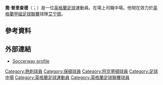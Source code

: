 {{expand|time=2015-09-29T11:09:47+00:00}}
{{noteTA
|G1=Football|G2=EPL|G3=FAcup
|1=zh-hans:普里查德; zh-hk:比查特;zh-hant:普里查德
|2=zh-hans:乔·普里查德; zh-hk:祖·比查特;zh-hant:喬·普里查德}}
{{Infobox football biography
| name           = 喬·普里查德<br />Joe Pritchard
| fullname       = Joe Cameron Pritchard<ref>{{cite web |url=https://www.efl.com/siteassets/image/201920/general-news/efl-squad-numbering-06.09.2019.pdf |title=Notification of shirt numbers: Accrington Stanley |publisher=English Football League |page=1 |accessdate=16 October 2019 |archive-date=2019-10-15 |archive-url=https://web.archive.org/web/20191015101634/https://www.efl.com/siteassets/image/201920/general-news/efl-squad-numbering-06.09.2019.pdf |dead-url=no }}</ref>
| image          = 
| image_size     = 
| caption        = 
| birth_date     = {{birth date and age|1996|9|10|df=yes}}
| birth_place    = 英格蘭[[赫特福德郡|赫特福德郡]][[沃特福德_(赫特福德郡)|沃特福德]]
| height         = {{height|meters=1.73|precision=0}}
| position       = [[中場|中場]]
| currentclub    = [[艾宁顿斯坦利足球俱乐部|艾宁顿]]
| clubnumber     = 10
| youthclubs1 = [[托特纳姆热刺足球俱乐部|熱刺]]<ref>{{cite web|title=JOE PRITCHARD|url=http://www.tottenhamhotspur.com/development-squad/joe-pritchard/|publisher=tottenhamhotspur|accessdate=2017年1月30日|archive-date=2018年5月30日|archive-url=https://web.archive.org/web/20180530194229/http://www.tottenhamhotspur.com/development-squad/joe-pritchard/|dead-url=no}}</ref>
| youthyears1 = 2013–2018
| years1 = 2015–2018
| clubs1 = [[托特纳姆热刺足球俱乐部|熱刺]]
| caps1 = 0
| goals1 = 0
| years2 = 2018–2019
| clubs2 = [[博尔顿足球俱乐部|博尔顿]]
| caps2 = 4
| goals2 = 0
| years3 = 2019–
| clubs3 = [[艾宁顿斯坦利足球俱乐部|艾宁顿]]
| caps3 = 20
| goals3 = 1
| pcupdate = 2020年1月2日
| ntupdate =  
}}
'''喬·普里查德'''（{{lang-en|Joe Pritchard}}；{{bd|1996年|9月10日}}）是一位[[英格蘭|英格蘭]][[足球|足球]]運動員。在場上司職中場。他現在效力於[[英格蘭甲組足球聯賽|英格蘭甲組足球聯賽]]球隊[[艾宁顿斯坦利足球俱乐部|艾宁顿]]。

==參考資料== 
{{reflist}}

==外部連結==
* [https://uk.soccerway.com/players/joe-cameron-pritchard/454541/ Soccerway profile]{{Wayback|url=https://uk.soccerway.com/players/joe-cameron-pritchard/454541/ |date=20201029175350 }}

{{DEFAULTSORT:Pritchard, Joe}}
[[Category:熱刺球員|Category:熱刺球員]]
[[Category:保頓球員|Category:保頓球員]]
[[Category:阿克寧頓球員|Category:阿克寧頓球員]]
[[Category:足球中場|Category:足球中場]]
[[Category:英格蘭足球運動員|Category:英格蘭足球運動員]]
[[Category:英格蘭足球聯賽球員|Category:英格蘭足球聯賽球員]]